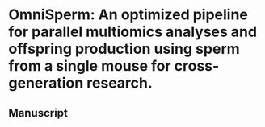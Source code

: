 # OmniSperm: An optimized pipeline for parallel multiomics analyses and offspring production using sperm from a single mouse for cross-generation research.

## Manuscript